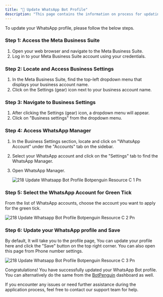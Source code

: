 ```yaml
---
title: "👧 Update WhatsApp Bot Profile"
description: "This page contains the information on process for updating you WhatsApp Profile for Bot."
---
```


To update your WhatsApp profile, please follow the below steps.

### **Step 1: Access the Meta Business Suite**

1. Open your web browser and navigate to the Meta Business Suite.
2. Log in to your Meta Business Suite account using your credentials.

### **Step 2: Locate and Access Business Settings**

1. In the Meta Business Suite, find the top-left dropdown menu that displays your business account name.
2. Click on the Settings (gear) icon next to your business account name.

### **Step 3: Navigate to Business Settings**

1. After clicking the Settings (gear) icon, a dropdown menu will appear.
2. Click on "Business settings" from the dropdown menu.

### **Step 4: Access WhatsApp Manager**

1. In the Business Settings section, locate and click on "WhatsApp Account" under the "Accounts" tab on the sidebar.
2. Select your WhatsApp account and click on the "Settings" tab to find the WhatsApp Manager.
3. Open WhatsApp Manager.

   ![218 Update Whatsapp Bot Profile Botpenguin Resource C 1 Pn](/images/platform-guidelines-training/update-whatsapp-bot-profile/218.update_whatsapp_bot_profile__botpenguin_resource_c-1.png)

### **Step 5: Select the WhatsApp Account for Green Tick**

From the list of WhatsApp accounts, choose the account you want to apply for the green tick.

![218 Update Whatsapp Bot Profile Botpenguin Resource C 2 Pn](/images/platform-guidelines-training/update-whatsapp-bot-profile/218.update_whatsapp_bot_profile__botpenguin_resource_c-2.png)

### **Step 6: Update your WhatsApp profile and Save**

By default, It will take you to the profile page, You can update your profile here and click the "Save" button on the top right corner. You can also open this page from Phone number settings.

![218 Update Whatsapp Bot Profile Botpenguin Resource C 3 Pn](/images/platform-guidelines-training/update-whatsapp-bot-profile/218.update_whatsapp_bot_profile__botpenguin_resource_c-3.png)

Congratulations\! You have successfully updated your WhatsApp Bot profile. You can alternatively do the same from the [BotPenguin](https://app.botpenguin.com/) dashboard as well.

If you encounter any issues or need further assistance during the application process, feel free to contact our support team for help.